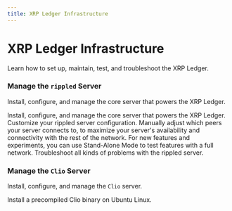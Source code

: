 ```yaml
---
title: XRP Ledger Infrastructure
---
```


# XRP Ledger Infrastructure

Learn how to set up, maintain, test, and troubleshoot the XRP Ledger.

### Manage the `rippled` Server

Install, configure, and manage the core server that powers the XRP Ledger.

<XRPLCardDeck cols="1/3">
  <DeckCard title="Install rippled" to="rippled/installation/index.mdx">
    Install, configure, and manage the core server that powers the XRP Ledger.
  </DeckCard>
  <DeckCard title="Configure rippled" to="rippled/configuration/index.mdx">
    Customize your rippled server configuration.
  </DeckCard>
  <DeckCard title="Configure Peering" to="rippled/configure-peering/index.mdx">
    Manually adjust which peers your server connects to, to maximize your server's availability and connectivity with the rest of the network.
  </DeckCard>
  <DeckCard title="Test rippled in Stand-Alone Mode" to="rippled/stand-alone-mode/index.mdx">
    For new features and experiments, you can use Stand-Alone Mode to test features with a full network.
  </DeckCard>
  <DeckCard title="Troubleshooting" to="rippled/troubleshooting/index.mdx">
    Troubleshoot all kinds of problems with the rippled server. 
  </DeckCard>
</XRPLCardDeck>

### Manage the `Clio` Server

Install, configure, and manage the `Clio` server.

<XRPLCardDeck cols="1/3">
  <DeckCard title="Install Clio" to="clio/install-clio-on-ubuntu.md">
    Install a precompiled Clio binary on Ubuntu Linux.
  </DeckCard>
</XRPLCardDeck>
